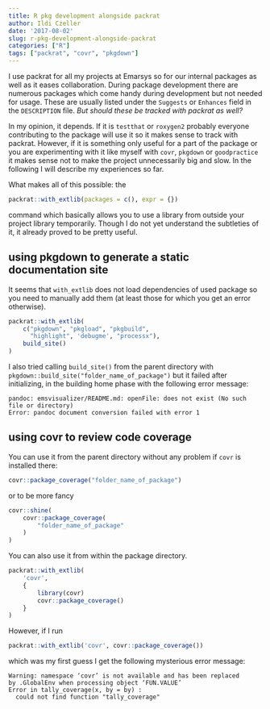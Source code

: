 ```yaml
---
title: R pkg development alongside packrat
author: Ildi Czeller
date: '2017-08-02'
slug: r-pkg-development-alongside-packrat
categories: ["R"]
tags: ["packrat", "covr", "pkgdown"]
---
```


I use packrat for all my projects at Emarsys so for our internal packages as well as it eases collaboration. During package development there are numerous packages which come handy during development but not needed for usage. These are usually listed under the `Suggests` or `Enhances` field in the `DESCRIPTION` file. *But should these be tracked with packrat as well?* 

In my opinion, it depends. If it is `testthat` or `roxygen2` probably everyone contributing to the package will use it so it makes sense to track with packrat. However, if it is  something only useful for a part of the package or you are experimenting with it like myself with `covr`, `pkgdown` or `goodpractice` it makes sense not to make the project unnecessarily big and slow. In the following I will describe my experiences so far.

What makes all of this possible: the 
```r
packrat::with_extlib(packages = c(), expr = {})
```
command which basically allows you to use a library from outside your project library temporarily. Though I do not yet understand the subtleties of it, it already proved to be pretty useful.

## using pkgdown to generate a static documentation site

It seems that `with_extlib` does not load dependencies of used package so you need to manually add them (at least those for which you get an error otherwise).

```r
packrat::with_extlib(
    c("pkgdown", "pkgload", "pkgbuild",
      "highlight", 'debugme', "processx"),
    build_site()
)
```

I also tried calling `build_site()` from the parent directory with `pkgdown::build_site("folder_name_of_package")` but it failed after initializing, in the building home phase with the following error message:
```
pandoc: emsvisualizer/README.md: openFile: does not exist (No such file or directory)
Error: pandoc document conversion failed with error 1
```

## using covr to review code coverage

You can use it from the parent directory without any problem if `covr` is installed there:
```r
covr::package_coverage("folder_name_of_package")
```
or to be more fancy
```r
covr::shine(
    covr::package_coverage(
        "folder_name_of_package"
    )
)
```

You can also use it from within the package directory.
```r
packrat::with_extlib(
    'covr',
    {
        library(covr)
        covr::package_coverage()
    }
)
```

However, if I run 
```r
packrat::with_extlib('covr', covr::package_coverage())
```
which was my first guess I get the following mysterious error message:
```
Warning: namespace ‘covr’ is not available and has been replaced
by .GlobalEnv when processing object ‘FUN.VALUE’
Error in tally_coverage(x, by = by) : 
  could not find function "tally_coverage"
```
